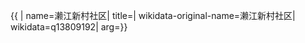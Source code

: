 {{ {{{1|PRC admin/showdata}}}|
name=濑江新村社区|
title=|
wikidata-original-name=濑江新村社区|
wikidata=q13809192|
arg={{{arg|}}}}}